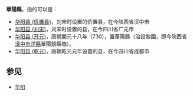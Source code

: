 '''華陽縣'''，指的可以是：

* [[华阳县_(侨置县)|华阳县 (侨置县)]]，刘宋时设置的侨置县，在今陕西省汉中市
* [[华阳县_(刘宋)|华阳县 (刘宋)]]，刘宋时设置的县，在今四川省广元市
* [[华阳县_(开元)|华阳县 (开元)]]，唐朝開元十八年（730），置華陽縣（治設黎園，即今陝西省[[漢中市|漢中市]][[洋縣|洋縣]]華陽鎮縣壩）。
* [[华阳县_(乾元)|华阳县 (乾元)]]，唐朝乾元元年设置的县，在今四川省成都市

==参见==
*[[华阳|华阳]]
{{Disambig|H|Cat=三字中国县名消歧义}}